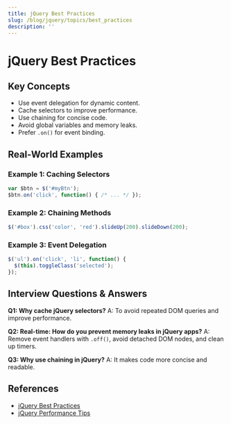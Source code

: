 ```yaml
---
title: jQuery Best Practices
slug: /blog/jquery/topics/best_practices
description: ''
---
```

# jQuery Best Practices

## Key Concepts
- Use event delegation for dynamic content.
- Cache selectors to improve performance.
- Use chaining for concise code.
- Avoid global variables and memory leaks.
- Prefer `.on()` for event binding.

## Real-World Examples

### Example 1: Caching Selectors
```javascript
var $btn = $('#myBtn');
$btn.on('click', function() { /* ... */ });
```

### Example 2: Chaining Methods
```javascript
$('#box').css('color', 'red').slideUp(200).slideDown(200);
```

### Example 3: Event Delegation
```javascript
$('ul').on('click', 'li', function() {
  $(this).toggleClass('selected');
});
```

## Interview Questions & Answers

**Q1: Why cache jQuery selectors?**
A: To avoid repeated DOM queries and improve performance.

**Q2: Real-time: How do you prevent memory leaks in jQuery apps?**
A: Remove event handlers with `.off()`, avoid detached DOM nodes, and clean up timers.

**Q3: Why use chaining in jQuery?**
A: It makes code more concise and readable.

## References
- [jQuery Best Practices](https://learn.jquery.com/code-organization/)
- [jQuery Performance Tips](https://www.smashingmagazine.com/2014/05/jquery-performance-optimization-tips-tricks/)
